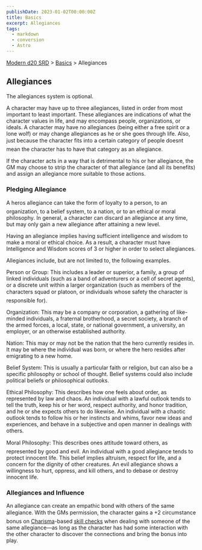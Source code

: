 ```yaml
---
publishDate: 2023-01-02T00:00:00Z
title: Basics
excerpt: Allegiances
tags:
  - markdown
  - conversion
  - Astro
---
```


[Modern d20 SRD](/#modernD20) > [Basics](modern-d20-srd-basics-index) > Allegiances

## Allegiances

The allegiances system is optional.

A character may have up to three allegiances, listed in order from most important to least important. These allegiances are indications of what the character values in life, and may encompass people, organizations, or ideals. A character may have no allegiances (being either a free spirit or a lone wolf) or may change allegiances as he or she goes through life. Also, just because the character fits into a certain category of people doesnt mean the character has to have that category as an allegiance.

If the character acts in a way that is detrimental to his or her allegiance, the GM may choose to strip the character of that allegiance (and all its benefits) and assign an allegiance more suitable to those actions.

### Pledging Allegiance

A heros allegiance can take the form of loyalty to a person, to an organization, to a belief system, to a nation, or to an ethical or moral philosophy. In general, a character can discard an allegiance at any time, but may only gain a new allegiance after attaining a new level.

Having an allegiance implies having sufficient intelligence and wisdom to make a moral or ethical choice. As a result, a character must have Intelligence and Wisdom scores of 3 or higher in order to select allegiances.

Allegiances include, but are not limited to, the following examples.

Person or Group: This includes a leader or superior, a family, a group of linked individuals (such as a band of adventurers or a cell of secret agents), or a discrete unit within a larger organization (such as members of the characters squad or platoon, or individuals whose safety the character is responsible for).

Organization: This may be a company or corporation, a gathering of like-minded individuals, a fraternal brotherhood, a secret society, a branch of the armed forces, a local, state, or national government, a university, an employer, or an otherwise established authority.

Nation: This may or may not be the nation that the hero currently resides in. It may be where the individual was born, or where the hero resides after emigrating to a new home.

Belief System: This is usually a particular faith or religion, but can also be a specific philosophy or school of thought. Belief systems could also include political beliefs or philosophical outlooks.

Ethical Philosophy: This describes how one feels about order, as represented by law and chaos. An individual with a lawful outlook tends to tell the truth, keep his or her word, respect authority, and honor tradition, and he or she expects others to do likewise. An individual with a chaotic outlook tends to follow his or her instincts and whims, favor new ideas and experiences, and behave in a subjective and open manner in dealings with others.

Moral Philosophy: This describes ones attitude toward others, as represented by good and evil. An individual with a good allegiance tends to protect innocent life. This belief implies altruism, respect for life, and a concern for the dignity of other creatures. An evil allegiance shows a willingness to hurt, oppress, and kill others, and to debase or destroy innocent life.

### Allegiances and Influence

An allegiance can create an empathic bond with others of the same allegiance. With the GMs permission, the character gains a +2 circumstance bonus on [Charisma](modern-d20-srd-basics-ability-scores)-based [skill checks](modern-d20-srd-skills-skill-basics-php#skill-check-index) when dealing with someone of the same allegiance—as long as the character has had some interaction with the other character to discover the connections and bring the bonus into play.
